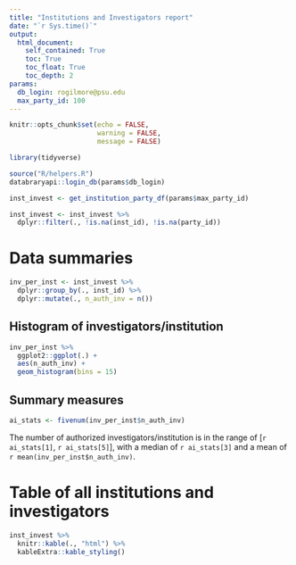 ```yaml
---
title: "Institutions and Investigators report"
date: "`r Sys.time()`"
output: 
  html_document:
    self_contained: True
    toc: True
    toc_float: True
    toc_depth: 2
params:
  db_login: rogilmore@psu.edu
  max_party_id: 100
---
```


```r
knitr::opts_chunk$set(echo = FALSE,
                      warning = FALSE,
                      message = FALSE)

library(tidyverse)

source("R/helpers.R")
databraryapi::login_db(params$db_login)
```

```r
inst_invest <- get_institution_party_df(params$max_party_id)

inst_invest <- inst_invest %>%
  dplyr::filter(., !is.na(inst_id), !is.na(party_id))
```

# Data summaries

```r
inv_per_inst <- inst_invest %>%
  dplyr::group_by(., inst_id) %>%
  dplyr::mutate(., n_auth_inv = n())
```

## Histogram of investigators/institution

```r
inv_per_inst %>%
  ggplot2::ggplot(.) +
  aes(n_auth_inv) +
  geom_histogram(bins = 15)
```

## Summary measures

```r
ai_stats <- fivenum(inv_per_inst$n_auth_inv)
```

The number of authorized investigators/institution is in the range of [`r ai_stats[1]`, `r ai_stats[5]`], with a median of `r ai_stats[3]` and a mean of `r mean(inv_per_inst$n_auth_inv)`.

# Table of all institutions and investigators

```r
inst_invest %>%
  knitr::kable(., "html") %>%
  kableExtra::kable_styling()
```

